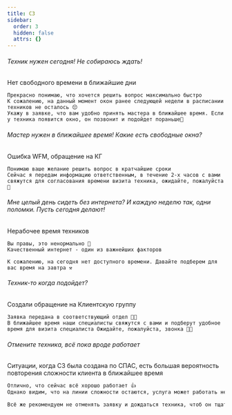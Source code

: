 ```yaml
---
title: СЗ
sidebar:
  order: 3
  hidden: false
  attrs: {}
---
```

###### Техник нужен сегодня! Не собираюсь ждать!

Нет свободного времени в ближайшие дни

```
Прекрасно понимаю, что хочется решить вопрос максимально быстро
К сожалению, на данный момент окон ранее следующей недели в расписании техников не осталось 😔
Укажу в заявке, что вам удобно принять мастера в ближайшее время. Если у техника появится окно, он позвонит и подойдет пораньше🙏
```

###### Мастер нужен в ближайшее время! Какие есть свободные окна?

Ошибка WFM, обращение на КГ

```
Понимаю ваше желание решить вопрос в кратчайшие сроки
Сейчас я передам информацию ответственным, в течение 2-х часов с вами свяжутся для согласования времени визита техника, ожидайте, пожалуйста 🙏
```

###### Мне целый день сидеть без интернета? И каждую неделю так, одни поломки. Пусть сегодня делают!

Нерабочее время техников

```
Вы правы, это ненормально 🤔
Качественный интернет - один из важнейших факторов

К сожалению, на сегодня нет доступного времени. Давайте подберем для вас время на завтра ⚒

```

###### Техник-то когда подойдет?&#x20;

Cоздали обращение на Клиентскую группу

```
Заявка передана в соответствующий отдел 🦸🏻
В ближайшее время наши специалисты свяжутся с вами и подберут удобное время для визита специалиста Ожидайте, пожалуйста, звонка 🙏🏻
```

###### Отмените техника, всё пока вроде работает

Cитуации, когда СЗ была создана по СПАС, есть большая вероятность повторения сложности клиента в ближайшее время

```txt
Отлично, что сейчас всё хорошо работает 👍
Однако видим, что на линии сложности остаются, услуга может работать некорректно

Всё же рекомендуем не отменять заявку и дождаться техника, чтоб он тщательно всё проверил 🙏
```
